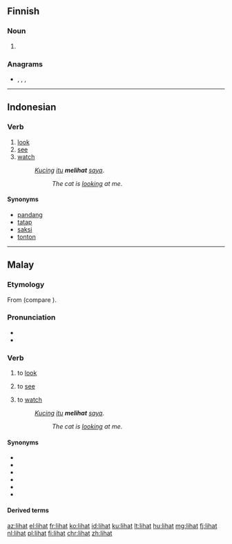 ==Finnish==

===Noun===
{{head|fi|noun form}}

# {{plural of|liha|lang=fi}}

===Anagrams===
* {{l|fi|halit}}, {{l|fi|hilat}}, {{l|fi|Lahti}}, {{l|fi|lahti}}

----

==Indonesian==

===Verb===
{{id-verb}}

# [[look]]
# [[see]]
# [[watch]]
#: ''[[kucing|Kucing]] [[itu]] '''melihat''' [[saya]]''.
#:: ''The cat is [[look]]ing at me''.

====Synonyms====
* [[pandang]]
* [[tatap]]
* [[saksi]]
* [[tonton]]

----

==Malay==

===Etymology===
From {{etyl|poz-mly-pro|ms}} {{m|poz-mly-pro|*lihat}} (compare {{cog|id|lihat}}).

===Pronunciation===
* {{IPA|/lihat/|lang=ms}}
* {{rhymes|ihat|hat|at|lang=ms}}

===Verb===
{{head|ms|verb}}

# {{lb|ms|transitive}} to [[look]] {{qualifier|to try to see}}
# {{lb|ms|transitive}} to [[see]] {{qualifier|perceive with the eyes}}
# {{lb|ms|transitive}} to [[watch]] {{qualifier|to observe}}
#: ''[[kucing|Kucing]] [[itu]] '''melihat''' [[saya]]''.
#:: ''The cat is [[look]]ing at me''.

====Synonyms====
* {{l|ms|nampak}}
* {{l|ms|pandang}}
* {{l|ms|saksi}}
* {{l|ms|tatap}}
* {{l|ms|tengok}}
* {{l|ms|tonton}}

====Derived terms====
{{ms-der|21|40|121|150|210|221|222|310|320|330}}

[[az:lihat]]
[[el:lihat]]
[[fr:lihat]]
[[ko:lihat]]
[[id:lihat]]
[[ku:lihat]]
[[lt:lihat]]
[[hu:lihat]]
[[mg:lihat]]
[[fj:lihat]]
[[nl:lihat]]
[[pl:lihat]]
[[fi:lihat]]
[[chr:lihat]]
[[zh:lihat]]
